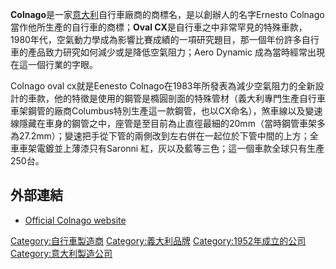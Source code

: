 {{translation request}}
'''Colnago'''是一家[[意大利|意大利]]自行車廠商的商標名，是以創辦人的名字Ernesto Colnago當作他所生產的自行車的商標；'''Oval CX'''是自行車之中非常罕見的特殊車款，1980年代，空氣動力學成為影響比賽成績的一項研究題目，那一個年份許多自行車的產品致力研究如何減少或是降低空氣阻力；Aero Dynamic 成為當時經常出現在這一個行業的字眼。

Colnago oval cx就是Eenesto Colnago在1983年所發表為減少空氣阻力的全新設計的車款，他的特徵是使用的鋼管是橢圓剖面的特殊管材（義大利專門生產自行車車架鋼管的廠商Columbus特別生產這一款鋼管，也以CX命名），煞車線以及變速線隱藏在車身的鋼管之中，座管是至目前為止直徑最細的20mm（當時鋼管車架多為27.2mm）；變速把手從下管的兩側改到左右併在一起位於下管中間的上方；全車車架電鍍並上薄漆只有Saronni 紅，灰以及藍等三色；這一個車款全球只有生產250台。

== 外部連結 ==
*[http://www.colnago.com Official Colnago website] 
{{自行车运动}}

[[Category:自行車製造商|Category:自行車製造商]]
[[Category:義大利品牌|Category:義大利品牌]]
[[Category:1952年成立的公司|Category:1952年成立的公司]]
[[Category:意大利製造公司|Category:意大利製造公司]]